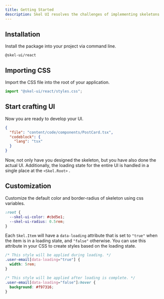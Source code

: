 ```yaml
---
title: Getting Started
description: Skel UI resolves the challenges of implementing skeletons by eliminating the need to create dedicated loading screens and providing an easier way to manage skeleton states using react-context.
---
```



## Installation

Install the package into your project via command line.

```package-install
@skel-ui/react
```

## Importing CSS

Import the CSS file into the root of your application.

```js
import "@skel-ui/react/styles.css";
```

## Start crafting UI

Now you are ready to develop your UI.

<Portal>
  <PostCard />
</Portal>

```json doc-gen:file
{
  "file": "content/code/components/PostCard.tsx",
  "codeblock": {
    "lang": "tsx"
  }
}
```

Now, not only have you designed the skeleton, but you have also done the actual UI. Additionally, the loading state for the entire UI is handled in a single place at the `<Skel.Root>` .

## Customization

Customize the default color and border-radius of skeleton using css variables.

```css title="global.css"
:root {
  --skel-ui-color: #cbd5e1;
  --skel-ui-radius: 0.5rem;
}
```

Each `Skel.Item` will have a `data-loading` attribute that is set to `"true"` when the item is in a loading state, and `"false"` otherwise. You can use this attribute in your CSS to create styles based on the loading state.

```css
/* This style will be applied during loading. */
.user-email[data-loading="true"] {
  width: 5rem;
}

/* This style will be applied after loading is complete. */
.user-email[data-loading="false"]:hover {
  background: #f97316;
}
```
